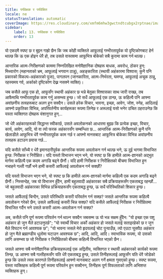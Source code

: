 ```yaml
---
title: पर्यवेक्षक र पर्यवेक्षित
locale: ne
statusTranslation: automatic
coverImage: https://res.cloudinary.com/xmfm6mhw3gwctndtcubgx2rptnae/image/upload/v1740468922/small_cover_tratado_de_psicologia_revolucionaria_a4c0dca4e0.webp
sidebar:
    label: 13. पर्यवेक्षक र पर्यवेक्षित
    order: 13
---
```

यो एकदमै स्पष्ट छ र बुझ्न गाह्रो छैन कि जब कोही व्यक्तिले आफूलाई गम्भीरतापूर्वक यो दृष्टिकोणबाट हेर्न थाल्छ कि ऊ एक होइन धेरै हो, तब उसले वास्तवमा आफूभित्र बोकेको सबै कुरामा काम गर्न थाल्छ।

आन्तरिक आत्म-निरीक्षणको काममा निम्नलिखित मनोवैज्ञानिक दोषहरू बाधक, अवरोध, ठोकर हुन्: मिथ्यारोग (महानताको भ्रम, आफूलाई भगवान ठान्नु), अहङ्कारिता (स्थायी अहंकारमा विश्वास; कुनै पनि प्रकारको विकल्प-अहंकारको पूजा), पागलपन (जानकारिता, आत्म-निर्भरता, घमण्ड, आफूलाई अचूक ठान्नु, रहस्यमय गर्व, अर्काको दृष्टिकोण देख्न नसक्ने व्यक्ति)।

जब कसैले आफू एक हो, आफूसँग स्थायी अहंकार छ भन्ने बेतुका विश्वासका साथ जारी राख्छ, तब आफैमाथि गम्भीरतापूर्वक काम गर्नु असम्भव हुन्छ। जो सधैं आफूलाई एक ठान्छ, ऊ कहिल्यै पनि आफ्ना अवांछनीय तत्वहरूबाट अलग हुन सक्दैन। उसले हरेक विचार, भावना, इच्छा, आवेग, जोश, स्नेह, आदिलाई आफ्नो प्रकृतिका विभिन्न, अपरिवर्तनीय कार्यहरूका रूपमा लिनेछ र अरूलाई यसो भनेर उचित ठहराउनेछ कि यस्ता व्यक्तिगत दोषहरू वंशानुगत हुन्...

जो धेरै अहंकारहरूको सिद्धान्त स्वीकार्छ, उसले अवलोकनको आधारमा बुझ्छ कि प्रत्येक इच्छा, विचार, कार्य, आवेग, आदि, यो वा त्यो फरक अहंकारसँग सम्बन्धित छ... आन्तरिक आत्म-निरीक्षणको कुनै पनि खेलाडीले आफूभित्र धेरै गम्भीरतापूर्वक काम गर्छ र आफ्नो मानसबाट आफूभित्र बोकेका विभिन्न अवांछनीय तत्वहरू हटाउन प्रयास गर्छ...

यदि कसैले साँच्चै र धेरै इमानदारीपूर्वक आन्तरिक रूपमा अवलोकन गर्न थाल्छ भने, ऊ दुई भागमा विभाजित हुन्छ: निरीक्षक र निरीक्षित। यदि यस्तो विभाजन भएन भने, यो स्पष्ट छ कि हामीले आत्म-ज्ञानको अद्भुत मार्गमा कहिल्यै एक कदम अगाडि बढ्ने छैनौं। यदि हामी निरीक्षक र निरीक्षितको बीचमा विभाजित हुन नचाहने गल्ती गर्छौं भने हामी कसरी आफैंलाई अवलोकन गर्न सक्छौं?

यदि यस्तो विभाजन भएन भने, यो स्पष्ट छ कि हामीले आत्म-ज्ञानको मार्गमा कहिल्यै एक कदम अगाडि बढ्ने छैनौं। निस्सन्देह, जब यो विभाजन हुँदैन, हामी बहुलवादी अहंकारका सबै प्रक्रियाहरूसँग एकताबद्ध रहन्छौं... जो बहुलवादी अहंकारका विभिन्न प्रक्रियाहरूसँग एकताबद्ध हुन्छ, ऊ सधैं परिस्थितिको शिकार हुन्छ।

जसले आफैंलाई चिन्दैन, उसले परिस्थिति कसरी परिवर्तन गर्न सक्छ? जसले आन्तरिक रूपमा कहिल्यै अवलोकन गरेको छैन, उसले आफैंलाई कसरी चिन्न सक्छ? यदि कसैले आफैंलाई निरीक्षक र निरीक्षितमा विभाजित गर्दैन भने उसले कसरी आत्म-अवलोकन गर्न सक्छ?

अब, कसैले पनि पूर्ण रूपमा परिवर्तन गर्न थाल्न सक्दैन जबसम्म ऊ यो भन्न सक्षम हुँदैन: "यो इच्छा एक पशु अहंकार हो जुन मैले हटाउनुपर्छ"; "यो स्वार्थी विचार अर्को अहंकार हो जसले मलाई सताइरहेको छ र जुन मैले विघटन गर्न आवश्यक छ"; "यो भावना जसले मेरो हृदयलाई चोट पुर्‍याउँछ, त्यो एउटा घुसपैठ अहंकार हो जुन मैले ब्रह्माण्डीय धूलोमा घटाउन आवश्यक छ"; आदि, आदि, आदि। स्वाभाविक रूपमा, यो उसको लागि असम्भव छ जो निरीक्षक र निरीक्षितको बीचमा कहिल्यै विभाजित भएको छैन।

जसले आफ्ना सबै मनोवैज्ञानिक प्रक्रियाहरूलाई एक अद्वितीय, व्यक्तिगत र स्थायी अहंकारको कार्यको रूपमा लिन्छ, ऊ आफ्ना सबै गल्तीहरूसँग यति धेरै एकताबद्ध हुन्छ, उसले तिनीहरूलाई आफूसँग यति धेरै जोडेको हुन्छ कि उसले त्यस कारणले तिनीहरूलाई आफ्नो मानसबाट अलग गर्ने क्षमता गुमाएको हुन्छ। स्पष्ट रूपमा, यस्ता व्यक्तिहरू कहिल्यै पूर्ण रूपमा परिवर्तन हुन सक्दैनन्, तिनीहरू पूर्ण विफलताको लागि अभिशप्त व्यक्तिहरू हुन्।

